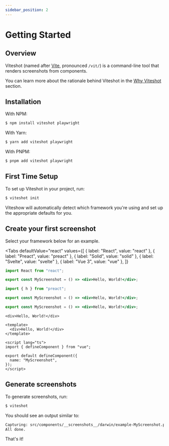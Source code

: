 ```yaml
---
sidebar_position: 2
---
```


# Getting Started

## Overview

Viteshot (named after [Vite](https://vitejs.dev), pronounced `/vit/`) is a command-line tool that renders screenshots from components.

You can learn more about the rationale behind Viteshot in the [Why Viteshot](/docs/why) section.

## Installation

With NPM:

```sh
$ npm install viteshot playwright
```

With Yarn:

```sh
$ yarn add viteshot playwright
```

With PNPM:

```sh
$ pnpm add viteshot playwright
```

## First Time Setup

To set up Viteshot in your project, run:

```sh
$ viteshot init
```

Viteshow will automatically detect which framework you're using and set up the appropriate defaults for you.

## Create your first screenshot

Select your framework below for an example.


<Tabs
  defaultValue="react"
  values={[
    { label: "React", value: "react" },
    { label: "Preact", value: "preact" },
    { label: "Solid", value: "solid" },
    { label: "Svelte", value: "svelte" },
    { label: "Vue 3", value: "vue" },
  ]}
>
  <TabItem value="react">

```jsx title="/src/components/example.screenshot.jsx"
import React from "react";

export const MyScreenshot = () => <div>Hello, World!</div>;
```

  </TabItem>
  <TabItem value="preact">

```jsx title="/src/components/example.screenshot.jsx"
import { h } from "preact";

export const MyScreenshot = () => <div>Hello, World!</div>;
```

  </TabItem>
  <TabItem value="solid">

```jsx title="/src/components/example.screenshot.jsx"
export const MyScreenshot = () => <div>Hello, World!</div>;
```

  </TabItem>
  <TabItem value="svelte">

```svelte title="/src/components/example.screenshot.svelte"
<div>Hello, World!</div>
```

  </TabItem>
  <TabItem value="vue">

```vue title="/src/components/example.screenshot.vue"
<template>
  <div>Hello, World!</div>
</template>

<script lang="ts">
import { defineComponent } from "vue";

export default defineComponent({
  name: "MyScreenshot",
});
</script>
```

  </TabItem>
</Tabs>

## Generate screenshots

To generate screenshots, run:

```sh
$ viteshot
```

You should see an output similar to:

```txt
Capturing: src/components/__screenshots__/darwin/example-MyScreenshot.png
All done.
```

That's it!
